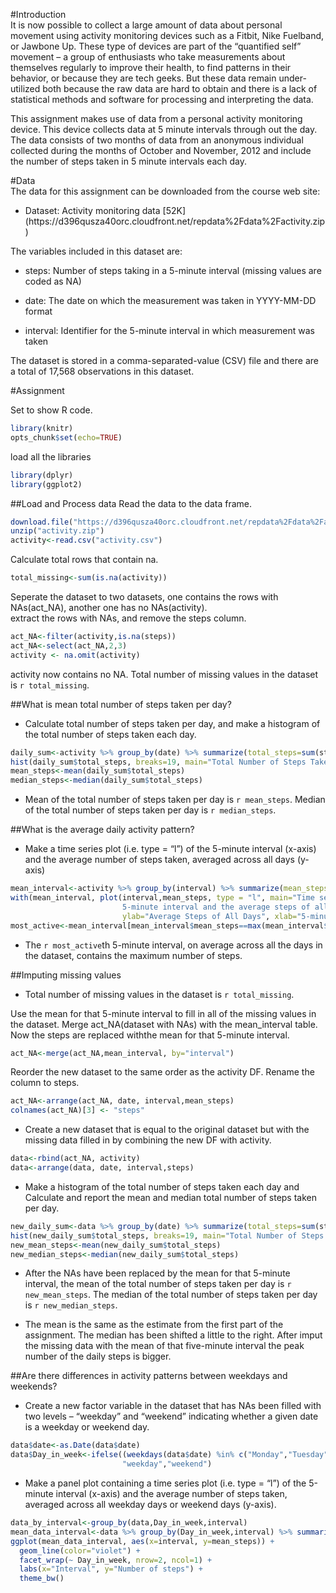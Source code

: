 #Introduction  
It is now possible to collect a large amount of data about personal movement using activity monitoring devices such as a Fitbit, Nike Fuelband, or Jawbone Up. These type of devices are part of the “quantified self” movement – a group of enthusiasts who take measurements about themselves regularly to improve their health, to find patterns in their behavior, or because they are tech geeks. But these data remain under-utilized both because the raw data are hard to obtain and there is a lack of statistical methods and software for processing and interpreting the data.  

This assignment makes use of data from a personal activity monitoring device. This device collects data at 5 minute intervals through out the day. The data consists of two months of data from an anonymous individual collected during the months of October and November, 2012 and include the number of steps taken in 5 minute intervals each day.  

#Data  
The data for this assignment can be downloaded from the course web site:

- Dataset: Activity monitoring data [52K] (https://d396qusza40orc.cloudfront.net/repdata%2Fdata%2Factivity.zip)  

The variables included in this dataset are:

- steps: Number of steps taking in a 5-minute interval (missing values are coded as NA)

- date: The date on which the measurement was taken in YYYY-MM-DD format

- interval: Identifier for the 5-minute interval in which measurement was taken

The dataset is stored in a comma-separated-value (CSV) file and there are a total of 17,568 observations in this dataset.

#Assignment 

Set to show R code.
```r
library(knitr)
opts_chunk$set(echo=TRUE)
```
load all the libraries  
```r
library(dplyr)
library(ggplot2)
```
##Load and Process data
Read the data to the data frame.
```r
download.file("https://d396qusza40orc.cloudfront.net/repdata%2Fdata%2Factivity.zip", destfile="activity.zip", method="curl")
unzip("activity.zip")
activity<-read.csv("activity.csv")
```
Calculate total rows that contain na.
```r
total_missing<-sum(is.na(activity))
```
Seperate the dataset to two datasets, one contains the rows with NAs(act_NA), another one has no NAs(activity).  
extract the rows with NAs, and remove the steps column.
``` r
act_NA<-filter(activity,is.na(steps))
act_NA<-select(act_NA,2,3)
activity <- na.omit(activity)
```
activity now contains no NA.
Total number of missing values in the dataset is `r total_missing`.  

##What is mean total number of steps taken per day?  

- Calculate total number of steps taken per day, and make a histogram of the total number of steps taken each day.
```r
daily_sum<-activity %>% group_by(date) %>% summarize(total_steps=sum(steps))
hist(daily_sum$total_steps, breaks=19, main="Total Number of Steps Taken Each Day", xlab="Daily Total Steps")
mean_steps<-mean(daily_sum$total_steps)
median_steps<-median(daily_sum$total_steps)
```
- Mean of the total number of steps taken per day is `r mean_steps`. Median of the total number of steps taken per day is `r median_steps`.  

##What is the average daily activity pattern?  

- Make a time series plot (i.e. type = "l") of the 5-minute interval (x-axis) and the average number of steps taken, averaged across all days (y-axis)
```r
mean_interval<-activity %>% group_by(interval) %>% summarize(mean_steps=mean(steps))
with(mean_interval, plot(interval,mean_steps, type = "l", main="Time series plot of the 
                         5-minute interval and the average steps of all days", 
                         ylab="Average Steps of All Days", xlab="5-minute intervals"))
most_active<-mean_interval[mean_interval$mean_steps==max(mean_interval$mean_steps),][1]
```
- The `r most_active`th 5-minute interval, on average across all the days in the dataset, contains the maximum number of steps.     

##Imputing missing values  

- Total number of missing values in the dataset is `r total_missing`.   

Use the mean for that 5-minute interval to fill in all of the missing values in the dataset. Merge act_NA(dataset with NAs) with the mean_interval table. Now the steps are replaced withthe mean for that 5-minute interval.
```r
act_NA<-merge(act_NA,mean_interval, by="interval")
```
Reorder the new dataset to the same order as the activity DF. Rename the column to steps.
```r
act_NA<-arrange(act_NA, date, interval,mean_steps)
colnames(act_NA)[3] <- "steps"
```
- Create a new dataset that is equal to the original dataset but with the missing data filled in by combining the new DF with activity.
```r
data<-rbind(act_NA, activity)
data<-arrange(data, date, interval,steps)
```
- Make a histogram of the total number of steps taken each day and Calculate and report the mean and median total number of steps taken per day.
``` r
new_daily_sum<-data %>% group_by(date) %>% summarize(total_steps=sum(steps))
hist(new_daily_sum$total_steps, breaks=19, main="Total Number of Steps Taken Each Day", xlab="Daily Total Steps")
new_mean_steps<-mean(new_daily_sum$total_steps)
new_median_steps<-median(new_daily_sum$total_steps)
```
- After the NAs have been replaced by the mean for that 5-minute interval, the  mean of the total number of steps taken per day is `r new_mean_steps`.  The median of the total number of steps taken per day is `r new_median_steps`.  

- The mean is the same as the estimate from the first part of the assignment. The median has been shifted a little to the right. After imput the missing data with the mean of that five-minute interval the peak number of the daily steps is bigger.  

##Are there differences in activity patterns between weekdays and weekends?  

- Create a new factor variable in the dataset that has NAs been filled with two levels – “weekday” and “weekend” indicating whether a given date is a weekday or weekend day.
```r
data$date<-as.Date(data$date)
data$Day_in_week<-ifelse((weekdays(data$date) %in% c("Monday","Tuesday","Wednesday","Thursday","Friday")), 
                         "weekday","weekend")
```
- Make a panel plot containing a time series plot (i.e. type = "l") of the 5-minute interval (x-axis) and the average number of steps taken, averaged across all weekday days or weekend days (y-axis).
```r
data_by_interval<-group_by(data,Day_in_week,interval)
mean_data_interval<-data %>% group_by(Day_in_week,interval) %>% summarize(mean_steps=mean(steps))
ggplot(mean_data_interval, aes(x=interval, y=mean_steps)) + 
  geom_line(color="violet") + 
  facet_wrap(~ Day_in_week, nrow=2, ncol=1) +
  labs(x="Interval", y="Number of steps") +
  theme_bw()
```